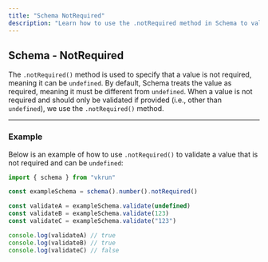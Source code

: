 ```yaml
---
title: "Schema NotRequired"
description: "Learn how to use the .notRequired method in Schema to validate if a value is not required and can be undefined."
---
```


## Schema - NotRequired

The `.notRequired()` method is used to specify that a value is not required, meaning it can be `undefined`. By default, Schema treats the value as required, meaning it must be different from `undefined`. When a value is not required and should only be validated if provided (i.e., other than `undefined`), we use the `.notRequired()` method.

---

### Example

Below is an example of how to use `.notRequired()` to validate a value that is not required and can be `undefined`:

```ts
import { schema } from "vkrun"

const exampleSchema = schema().number().notRequired()

const validateA = exampleSchema.validate(undefined)
const validateB = exampleSchema.validate(123)
const validateC = exampleSchema.validate("123")

console.log(validateA) // true
console.log(validateB) // true
console.log(validateC) // false
```